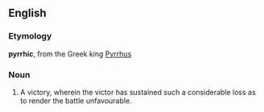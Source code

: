==English==
{{wikipedia}}

===Etymology===
'''pyrrhic''', from the Greek king [[w:Pyrrhus of Epirus|Pyrrhus]]
===Noun===

# A victory, wherein the victor has sustained such a considerable loss as to render the battle unfavourable.